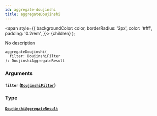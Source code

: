 ```yaml
---
id: aggregate-doujinshi
title: aggregateDoujinshi
---
```


<span
style={{
      backgroundColor: color,
      borderRadius: '2px',
      color: '#fff',
      padding: '0.2rem',
    }}>
{children}
</span>
);

No description

```graphql
aggregateDoujinshi(
  filter: DoujinshiFilter
): DoujinshiAggregateResult

```

### Arguments

#### `filter` ([`DoujinshiFilter`](/docs/schema/inputs/doujinshi-filter))

### Type

#### [`DoujinshiAggregateResult`](/docs/schema/objects/doujinshi-aggregate-result)
